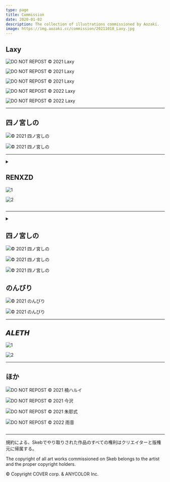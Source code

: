 ```yaml
---
type: page
title: Commission
date: 2020-01-02
description: The collection of illustrations commissioned by Aozaki.
image: https://img.aozaki.cc/commission/20211018_Laxy.jpg
---
```



## Laxy

![DO NOT REPOST © 2021 Laxy](#commission/20210424_Laxy.jpg)

<Caption
  Year="2021"
  Name="Laxy"
  Url="https://twitter.com/laxyiii/status/1385985122332155908"
/>

![DO NOT REPOST © 2021 Laxy](#commission/20210531_Laxy.jpg)

<Caption
  Year="2021"
  Name="Laxy"
  Url="https://twitter.com/laxyiii/status/1402415053567975424"
/>

![DO NOT REPOST © 2021 Laxy](#commission/20211018_Laxy.jpg)

<Caption
  Year="2021"
  Name="Laxy"
  Url="https://twitter.com/laxyiii/status/1451854024609714183"
/>

![DO NOT REPOST © 2022 Laxy](#commission/20220113_Laxy.jpg)

<Caption
  Year="2022"
  Name="Laxy"
  Url="https://twitter.com/laxyiii/status/1481568202060709892"
/>

![DO NOT REPOST © 2022 Laxy](#commission/20220628_Laxy.jpg)

<Caption
  Year="2022"
  Name="Laxy"
  Url="https://twitter.com/laxyiii/status/1541634796887019522"
/>

---

## 四ノ宮しの

![© 2021 四ノ宮しの](#commission/20211018_四ノ宮しの.jpg)

<Caption
  Year="2021"
  Name="四ノ宮しの"
  Url="https://twitter.com/sinosino141/status/1450748626725134337"
/>

![© 2021 四ノ宮しの](#commission/20210708_四ノ宮しの.jpg)

<Caption
  Year="2021"
  Name="四ノ宮しの"
  Skeb="true"
  Skeb={true}
  Url="https://twitter.com/sinosino141/status/1413111074363113475"
/>

---

<details><summary children="More other works about Kanaut Nishe"/>

## RENXZD

![1](#commission/20221022_Renxin.jpg)

<Caption
  Year="2022"
  Name="RENXZD"
  Url="https://twitter.com/ASD03853116/status/1584420524641292289"
/>

![2](#commission/20221030_Renxin.jpg)

<Caption
  Year="2022"
  Name="RENXZD"
  Url="https://twitter.com/ASD03853116/status/1587269529586933762"
/>

</details>

---

<details><summary children="More other works about Tokomachi / Suisei"/>

## 四ノ宮しの

![© 2021 四ノ宮しの](#commission/20220321_四ノ宮しの.jpg)

<Caption
  Year="2022"
  Name="四ノ宮しの"
  Skeb={true}
  Url="https://twitter.com/sinosino141/status/1505863501885042691"
/>

![© 2021 四ノ宮しの](#commission/20210902_四ノ宮しの.jpg)

<Caption
  Year="2021"
  Name="四ノ宮しの"
  Skeb={true}
  Url="https://twitter.com/sinosino141/status/1433446939106807813"
/>

![© 2021 四ノ宮しの](#commission/20210516_四ノ宮しの.jpg)

<Caption
  Year="2021"
  Name="四ノ宮しの"
  Skeb={true}
  Url="https://twitter.com/sinosino141/status/1393899030342782977"
/>

## のんびり

![© 2021 のんびり](#commission/20210525_のんびり.jpg)

<Caption
  Year="2021"
  Name="のんびり"
  Url="https://twitter.com/nonbi_re/status/1397497316060270600"
/>

![© 2021 のんびり](#commission/20210815_のんびり.jpg)

<Caption
  Year="2021"
  Name="のんびり"
  Url="https://twitter.com/nonbi_re/status/1426826402473517059"
/>

---

## 𝘼𝙇𝙀𝙏𝙃

![1](#commission/20210331_ALETH.jpg)

<Caption
  Year="2021"
  Name="𝘼𝙇𝙀𝙏𝙃"
  Skeb={true}
  Url="https://twitter.com/riva_poul/status/1377187662084341760"
/>

![2](#commission/20210523_ALETH.jpg)

<Caption
  Year="2021"
  Name="𝘼𝙇𝙀𝙏𝙃"
  Skeb={true}
  Url="https://twitter.com/riva_poul/status/1396390446390300674"
/>

---

## ほか

![DO NOT REPOST © 2021 楠ハルイ](#commission/20210428_楠ハルイ.jpg)

<Caption
  Year="2021"
  Name="楠ハルイ"
  Skeb={true}
  Url="https://twitter.com/hr_x9_/status/1387324035655036930"
/>

![DO NOT REPOST © 2021 今沢](#commission/20210217_金沢.jpg)

<Caption Year="2021" Name="今沢" Url="https://twitter.com/animarcat" />

![DO NOT REPOST © 2021 朱耶式](#commission/20210316_朱耶式.jpg)

<Caption
  Year="2021"
  Name="朱耶式"
  Skeb={true}
  Url="https://twitter.com/akaya_siki/status/1371584249745186817"
/>

![DO NOT REPOST © 2022 雨音](#commission/20220403_雨音.jpg)

<Caption
  Year="2022"
  Name="雨音"
  Skeb={true}
  Url="https://twitter.com/walabemoti2/status/1510469282572156931"
/>

</details>

---

<div className="centered text-small">
  <p>
    規約による、Skebでやり取りされた作品のすべての権利はクリエイターと版権元に帰属する。
  </p>
  <p>
    The copyright of all art works commissioned on Skeb belongs to the artist
    and the proper copyright holders.
  </p>
  <p>© Copyright COVER corp. & ANYCOLOR Inc.</p>
</div>
